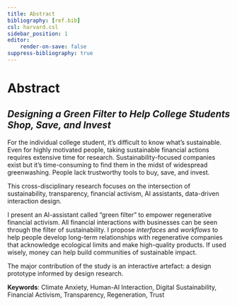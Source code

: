 ```yaml
---
title: Abstract
bibliography: [ref.bib]
csl: harvard.csl
sidebar_position: 1
editor:
    render-on-save: false
suppress-bibliography: true
---
```


# Abstract

## *Designing a Green Filter to Help College Students Shop, Save, and Invest*

For the individual college student, it's difficult to know what's sustainable. Even for highly motivated people, taking sustainable financial actions requires extensive time for research. Sustainability-focused companies exist but it's time-consuming to find them in the midst of widespread greenwashing. People lack trustworthy tools to buy, save, and invest.

This cross-disciplinary research focuses on the intersection of sustainability, transparency, financial activism, AI assistants, data-driven interaction design.

I present an AI-assistant called "green filter" to empower regenerative financial activism. All financial interactions with businesses can be seen through the filter of sustainability. I propose *interfaces* and *workflows* to help people develop long-term relationships with regenerative companies that acknowledge ecological limits and make high-quality products. If used wisely, money can help build communities of sustainable impact.

The major contribution of the study is an interactive artefact: a design prototype informed by design research.

**Keywords**: Climate Anxiety, Human-AI Interaction, Digital Sustainability, Financial Activism, Transparency, Regeneration, Trust